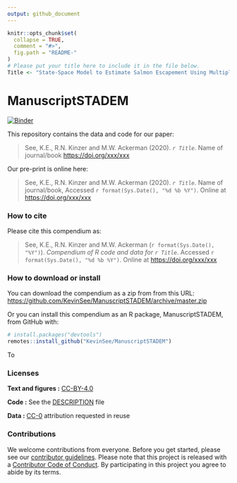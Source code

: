 ```yaml
---
output: github_document
---
```


<!-- README.md is generated from README.Rmd. Please edit that file -->

```r
knitr::opts_chunk$set(
  collapse = TRUE,
  comment = "#>",
  fig.path = "README-"
)
# Please put your title here to include it in the file below.
Title <- "State-Space Model to Estimate Salmon Escapement Using Multiple Data Sources"
```

# ManuscriptSTADEM

[![Binder](https://mybinder.org/badge_logo.svg)](https://mybinder.org/v2/gh/KevinSee/ManuscriptSTADEM/master?urlpath=rstudio)

This repository contains the data and code for our paper:

> See, K.E., R.N. Kinzer and M.W. Ackerman (2020). _`r Title`_. Name of journal/book <https://doi.org/xxx/xxx>

Our pre-print is online here:

> See, K.E., R.N. Kinzer and M.W. Ackerman (2020). _`r Title`_. Name of journal/book, Accessed `r format(Sys.Date(), "%d %b %Y")`. Online at <https://doi.org/xxx/xxx>


### How to cite

Please cite this compendium as:

> See, K.E., R.N. Kinzer and M.W. Ackerman (`r format(Sys.Date(), "%Y")`). _Compendium of R code and data for `r Title`_. Accessed `r format(Sys.Date(), "%d %b %Y")`. Online at <https://doi.org/xxx/xxx>

### How to download or install

You can download the compendium as a zip from from this URL: <https://github.com/KevinSee/ManuscriptSTADEM/archive/master.zip>

Or you can install this compendium as an R package, ManuscriptSTADEM, from GitHub with:


```r
# install.packages("devtools")
remotes::install_github("KevinSee/ManuscriptSTADEM")
```

To 

### Licenses

**Text and figures :**  [CC-BY-4.0](http://creativecommons.org/licenses/by/4.0/)

**Code :** See the [DESCRIPTION](DESCRIPTION) file

**Data :** [CC-0](http://creativecommons.org/publicdomain/zero/1.0/) attribution requested in reuse

### Contributions

We welcome contributions from everyone. Before you get started, please see our [contributor guidelines](CONTRIBUTING.md). Please note that this project is released with a [Contributor Code of Conduct](CONDUCT.md). By participating in this project you agree to abide by its terms.

